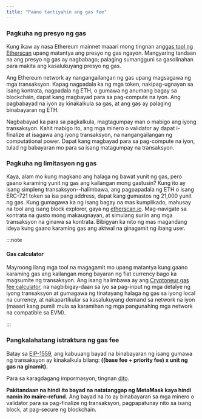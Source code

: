 ```yaml
---
title: "Paano tantiyahin ang gas fee"
---
```


### Pagkuha ng presyo ng gas

Kung ikaw ay nasa Ethereum mainnet maaari mong tingnan ang[gas tool ng Etherscan](https://etherscan.io/gastracker) upang matantya ang presyo ng gas ngayon. Mangyaring tandaan na ang presyo ng gas ay nagbabago; palaging sumangguni sa gasolinahan para makita ang kasalukuyang presyo ng gas.

Ang Ethereum network ay nangangailangan ng gas upang magsagawa ng mga transaksyon. Kapag nagpadala ka ng mga token, nakipag-ugnayan sa isang kontrata, nagpadala ng ETH, o gumawa ng anumang bagay sa blockchain, dapat kang magbayad para sa pag-compute na iyon. Ang pagbabayad na iyon ay kinakalkula sa gas, at ang gas ay palaging binabayaran ng ETH.

Nagbabayad ka para sa pagkalkula, magtagumpay man o mabigo ang iyong transaksyon. Kahit mabigo ito, ang mga minero o validator ay dapat i-finalize at isagawa ang iyong transaksyon, na nangangailangan ng computational power. Dapat kang magbayad para sa pag-compute na iyon, tulad ng babayaran mo para sa isang matagumpay na transaksyon.

### Pagkuha ng limitasyon ng gas

Kaya, alam mo kung magkano ang halaga ng bawat yunit ng gas, pero gaano karaming yunit ng gas ang kailangan mong gastusin? Kung ito ay isang simpleng transaksyon--halimbawa, ang pagpapadala ng ETH o isang ERC-721 token sa isa pang address, dapat kang gumastos ng 21,000 yunit ng gas. Kung gumagawa ka ng isang bagay na mas kumplikado, mahusay na tool ang isang block explorer, gaya ng [etherscan.io](https://etherscan.io/). Mag-navigate sa kontrata na gusto mong makaugnayan, at simulang suriin ang mga transaksyon na ginawa sa kontrata. Bibigyan ka nito ng mas magandang ideya kung gaano karaming gas ang aktwal na ginagamit ng ibang user.

:::note

#### Gas calculator

Mayroong ilang mga tool na magagamit mo upang matantya kung gaano karaming gas ang kailangan mong bayaran ng fiat currency bago ka magsumite ng transaksyon. Ang isang halimbawa ay ang [Cryptoneur gas fee calculator](https://www.cryptoneur.xyz/gas-fees-calculator), na nagbibigay-daan sa iyo sa pag-input ng mga detalye ng iyong transaksyon at gumagawa ng tinatayang halaga ng gas sa iyong local na currency, at nakapartikular sa kasalukuyang demand sa network na iyon (maaari kang pumili mula sa karamihan ng mga pangunahing mga network na compatible sa EVM).

:::

### Pangkalahatang istraktura ng gas fee

Batay sa [EIP-1559](https://github.com/ethereum/EIPs/blob/master/EIPS/eip-1559.md), ang kabuuang bayad na binabayaran ng isang gumawa ng transaksyon ay kinakalkula bilang: **((base fee + priority fee) x unit ng gas na ginamit).**

Para sa karagdagang impormasyon, tingnan [dito](/transactions-and-gas/gas-fees/user-guide-gas).

**Pakitandaan na hindi ito bayad na natatanggap ng MetaMask kaya hindi namin ito maire-refund.** Ang bayad na ito ay binabayaran sa mga minero o validator para sa pag-finalize ng transaksyon, pagpapatunay nito sa isang block, at pag-secure ng blockchain.
